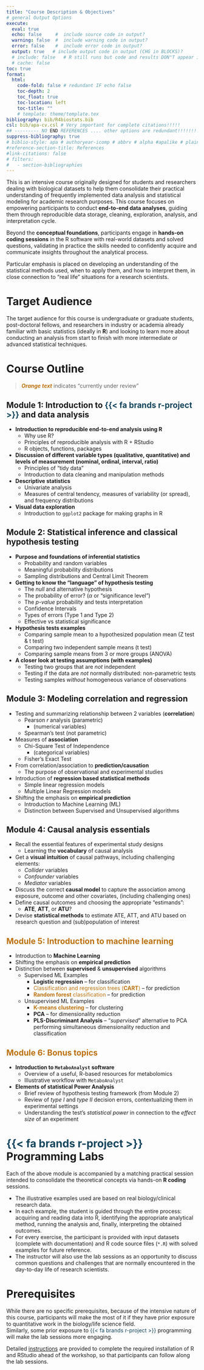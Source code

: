 ```yaml
---
title: "Course Description & Objectives"
# general Output Options
execute:     
  eval: true
  echo: false     #  include source code in output?
  warning: false  #  include warning code in output?
  error: false    #  include error code in output?
  output: true   # include output code in output (CHG in BLOCKS)?
  # include: false   # R still runs but code and results DON"T appear in output  
  # cache: false
toc: true
format:
  html:
    code-fold: false # redundant IF echo false 
    toc-depth: 2
    toc_float: true
    toc-location: left
    toc-title: ""
    # template: theme/template.tex  
bibliography: bib/R4biostats.bib
csl: bib/apa-cv.csl # Very important for complete citations!!!!! 
## --------- NO END REFERENCES .... other options are redundant!!!!!!!!!!!!!!!!!!!!!!!!!!!!!!
suppress-bibliography: true
# biblio-style: apa # authoryear-icomp # abbrv # alpha #apalike # plain # unsrt #siam
#reference-section-title: References
#link-citations: false
# filters:
#   - section-bibliographies
---
```



<!-- #  Course Description -->

<!-- https://bioinformatics.ca/workshops-all/2024-help-what-statistical-model-should-i-use-guelph-on/ -->
<!-- This is a specialized course designed for bioinformatics professionals and researchers dealing with biological datasets who are unsure about which statistical analysis they should implement. This course focuses on empowering participants to conduct end-to-end data analyses. Learn the art of selecting appropriate statistical methods aligned with research questions, and develop a decision tree guiding data cleaning, exploration, analysis, and interpretation. Engage in hands-on coding sessions in the R software with real-world datasets, learning the skills needed to confidently navigate and communicate insights throughout the analytical process. Particular emphasis will be placed on developing an understanding of the statistical methods used, when to apply them, and how to interpret them. By the course’s conclusion, participants will be equipped with a concise and powerful toolkit for unlocking the full potential of complex biological datasets. -->

This is an intensive course originally designed for students and researchers dealing with biological datasets to help them consolidate their practical understanding of frequently implemented data analysis and statistical modeling for academic research purposes. This course focuses on empowering participants to conduct **end-to-end data analyses**, guiding them through reproducible data storage, cleaning, exploration, analysis, and interpretation cycle. 

Beyond the **conceptual foundations**, participants engage in **hands-on coding sessions** in the R software with real-world datasets and solved questions, validating in practice the skills needed to confidently acquire and communicate insights throughout the analytical process.   

Particular emphasis is placed on developing an understanding of the statistical methods used, when to apply them, and how to interpret them, in close connection to “real life” situations for a research scientists. <!-- By the course’s conclusion, participants will be equipped with a concise and powerful toolkit for unlocking the full potential of complex biological datasets. -->

<!-- # Course Objectives -->

<!-- Participants will gain practical experience and skills to be able to: -->

<!--   + Understand the challenges and opportunities presented by complex biological data. -->
<!--   + Apply fundamental techniques for exploring and summarizing biological datasets. -->
<!--   + Address missing values through sophisticated imputation methodologies.  -->
<!--   + Analyze relationships within high-dimensional data, both between variables and samples, employing regression methods, regularization techniques, and clustering methods. -->
<!--   + Integrate various statistical methods into a cohesive workflow to tackle a variety of common problems in bioinformatics from data exploration to interpretation. -->

# Target Audience

The target audience for this course is undergraduate or graduate students, post-doctoral fellows, and researchers in industry or academia already familiar with basic statistics (ideally in **R**) and looking to learn more about conducting an analysis from start to finish with more intermediate or advanced statistical techniques.  


# Course Outline

> [***Orange text***]{style="color:#bd710e"} indicates "currently under review"

## Module 1: Introduction to [{{< fa brands r-project >}}]{style="color:#14455d"} and data analysis

+ **Introduction to reproducible end-to-end analysis using R** 
  + Why use R?
  + Principles of reproducible analysis with R + RStudio
  + R objects, functions, packages
+ **Discussion of different variable types (qualitative, quantitative) and levels of measurement (nominal, ordinal, interval, ratio)**
  + Principles of “tidy data”
  + Introduction to data cleaning and manipulation methods
+ **Descriptive statistics**
  + Univariate analysis
  + Measures of central tendency, measures of variability (or spread), and frequency distributions
+ **Visual data exploration** 
  + Introduction to `ggplot2` package for making graphs in R  
  
<!-- + Discussion of the importance of “tidy data” when performing statistical analyses -->
<!-- + Introduction to advanced data cleaning methods -->
<!-- + Discussion of methods from the perspective of finding patterns in order to plan out your analyses and pre-processing steps -->




## Module 2: Statistical inference and classical hypothesis testing

+ **Purpose and foundations of inferential statistics**
  + Probability and random variables 
  + Meaningful probability distributions
  + Sampling distributions and Central Limit Theorem
+ **Getting to know the “language” of hypothesis testing**
  + The *null* and alternative hypothesis
  + The probability of error? (*α* or "significance level")
  + The *p-value* probability and tests interpretation
  + Confidence Intervals
  + Types of errors (Type 1 and Type 2)
  + Effective vs statistical significance
+ **Hypothesis tests examples**
  + Comparing sample mean to a hypothesized population mean (Z test & t test)
  + Comparing two independent sample means (t test)
  + Comparing sample means from 3 or more groups (ANOVA) 
+ **A closer look at testing assumptions (with examples)** 
  + Testing two groups that are *not* independent 
  + Testing if the data are *not* normally distributed: non-parametric tests
  + Testing samples *without* homogeneous variance of observations
  

## Module 3: Modeling correlation and regression

+ Testing and summarizing relationship between 2 variables (**correlation**)
  + Pearson $r$ analysis (parametric)
     + (numerical variables)
  + Spearman's test (not parametric)
+ Measures of **association** 
  + Chi-Square Test of Independence 
    + (categorical variables)
  + Fisher’s Exact Test
+ From correlation/association to **prediction/causation** 
  + The purpose of observational and experimental studies
+ Introduction of **regression based statistical methods**
  + Simple linear regression models
  + Multiple Linear Regression models
+ Shifting the emphasis on **empirical prediction** 
  + Introduction to Machine Learning (ML)
  + Distinction between Supervised and Unsupervised algorithms 
  
## Module 4: Causal analysis essentials

+ Recall the essential features of experimental study designs
  + Learning the **vocabulary** of causal analysis 
+ Get a **visual intuition** of causal pathways, including challenging elements:
  + *Collider* variables
  + *Confounder* variables
  + *Mediator* variables
+ Discuss the correct **causal model** to capture the association among exposure, outcome and other covariates, (including challenging ones) 
+ Define causal outcomes and choosing the appropriate “estimands”:
  + **ATE**, **ATT**, or **ATU**?
+ Devise **statistical methods** to estimate ATE, ATT, and ATU based on research question and (sub)population of interest

## [Module 5: Introduction to machine learning]{style="color:#bd710e"}

+ Introduction to **Machine Learning**
+ Shifting the emphasis on **empirical prediction**
+ Distinction between **supervised** & **unsupervised** algorithms
  + Supervised ML Examples
    + **Logistic regression** -- for classification
    + [Classification and regression trees (**CART**)]{style="color:#bd710e"} -- for prediction
    + [**Random forest** classification]{style="color:#bd710e"} -- for prediction
  + Unsupervised ML Examples
    + [**K-means clustering**]{style="color:#bd710e"} -- for clustering
    + **PCA** -- for dimensionality reduction
    + **PLS-Discriminant Analysis** -- "*supervised*" alternative to PCA performing simultaneous dimensionality reduction and classification 
   
   
## [Module 6: Bonus topics]{style="color:#bd710e"} 

+ **Introduction to `MetaboAnalyst` software**
  + Overview of a useful, R-based resources for metabolomics 
  + Illustrative workflow with `MetaboAnalyst` 
+ **Elements of statistical Power Analysis**
  + Brief review of hypothesis testing framework (from Module 2)
  + Review of *type I* and *type II* decision errors, contextualizing them in experimental settings
  + Understanding the test's *statistical power* in connection to the *effect size* of an experiment  





# [{{< fa brands r-project >}}]{style="color:#14455d"} Programming Labs

Each of the above module is accompanied by a matching practical session intended to consolidate the theoretical concepts via hands-on **R coding** sessions. 

+ The illustrative examples used are based on real biology/clinical research data. 
+ In each example, the student is guided through the entire process: acquiring and reading data into R, identifying the appropriate analytical method, running the analysis and, finally, interpreting the obtained outcomes. 
+ For every exercise, the participant is provided with input datasets (complete with documentation) and R code source files (`*.R`) with solved examples for future reference.
+ The instructor will also use the lab sessions as an opportunity to discuss common questions and challenges that are normally encountered in the day-to-day life of research scientists. 


# Prerequisites

<!-- Participants are expected to have completed the ‘Introduction to R’ and ‘Analysis Using R’ courses available through Bioinformatics.ca or possess equivalent proficiency in R. Previous years’ R workshop materials are available open-access here. In particular, we expect participants to feel comfortable with the following skills in R as our course will build upon them: -->

<!-- + Reading data into R -->
<!-- + Data types and classes  -->
<!-- + Manipulating data in R with Tidyverse (e.g., select, mutate, filter, etc.) -->
<!-- + Making plots in ggplot2 -->
<!-- + Writing custom functions -->
<!-- + Estimating a correlation matrix -->
<!-- + Hierarchical and K-means clustering algorithms -->
<!-- + Fitting a linear regression model with the lm function -->
<!-- + Fitting a logistic regression model with the glm function -->

<!-- You will also require your own laptop computer. Minimum requirements: 1024×768 screen resolution, 1.5GHz CPU, 2GB RAM, 10GB free disk space, recent versions of Windows, Mac OS X or Linux (Most computers purchased in the past 3-4 years likely meet these requirements). -->

<!-- This workshop requires participants to complete pre-workshop tasks and readings. -->

While there are no specific prerequisites, because of the intensive nature of this course, participants will make the most of it if they have prior exposure to quantitative work in the biology/life science field.  
Similarly, some prior exposure to [{{< fa brands r-project >}}]{style="color:#14455d"} programming will make the lab sessions more engaging.

Detailed [instructions](https://r4biostats.com/install.html) are provided to complete the required installation of R and RStudio ahead of the workshop, so that participants can follow along the lab sessions.


<!-- ### Module 1: Data cleaning and exploration review -->

<!-- + Introduction to end-to-end analysis (overview of the entire analysis process) -->
<!-- + Discussion of different data types (continuous, count, binary, multi-categorical) -->
<!-- + Discussion of the importance of “tidy data” when performing statistical analyses -->
<!-- + Introduction to advanced data cleaning methods -->
<!--  + Discussion of methods from the perspective of finding patterns in order to plan out your analyses and pre-processing steps -->

<!-- ### Module 1 Lab: -->

<!-- + Data wrangling 101: cleaning and structuring messy datasets -->
<!-- + Exploratory analysis and pre-processing, including visualization, outlier detection, and dimensionality reduction -->
<!-- + Identifying variables to be used in future analyses -->

<!-- ### Module 2: Dealing with Missingness -->

<!-- + Introduction to different kinds of missingness -->
<!-- + Discussion of how missingness impacts statistical analyses -->
<!-- + Review of complete-case analysis and its limitations -->
<!-- + Introduction to common types of imputation methods, including multiple imputation methods -->
<!-- + Discussion of when to use each type of method and the advantages and disadvantages of each -->

<!-- ### Module 2 Lab: -->

<!-- + Explore and visualize missingness to understand how it influences the analysis if not dealt with properly -->
<!-- + Impute missing data with single and multiple imputation methods (i.e. mean replacement, k-nearest neighbour, missForest, MICE) and use the imputed dataset(s) in analyses -->

<!-- ### Module 3: Modeling part 1 -->

<!-- + Overview of regression based statistical modeling methods: -->
<!--   + Regression (multiple linear regression models, generalized linear models for binary outcomes, count outcomes, binomial outcomes, etc.) -->
<!--   + Variable selection (lasso, elastic net) -->
<!-- + Model evaluation and selection -->
<!-- + Model visualization -->

<!-- ### Module 3 Lab: -->

<!-- + Identify the proper model given a particular question of interest with examples including -->
<!--   + Multiple linear regression analyses -->
<!--   + Generalized linear models for a diverse range of outcomes (e.g., binary, count, binomial) -->
<!-- + Conduct variable selection using regularization methods such as lasso and elastic net. -->

<!-- ### Module 4: Modeling part 2 -->

<!-- + Overview of non-regression based statistical modeling methods -->
<!--   + Classification (e.g., Random Forest) -->
<!--   + Clustering (K nearest neighbours) -->
<!-- + Model evaluation and selection -->
<!-- + Model visualization -->

<!-- ### Module 4 Lab: -->

<!-- + Identify appropriate classification or clustering techniques given a particular question of interest with examples including -->
<!--   + Logistic regression -->
<!--   + Random forest -->
<!--   + K-nearest neighbours -->
<!--   + Hierarchical clustering -->
<!-- + Evaluate and visualize chosen models.  -->

<!-- ### Module 5: Putting it all together -->

<!-- + Brief review of first four modules -->
<!-- + Finalizing a decision tree to be used as a tool when planning out your analysis -->
<!-- + Examples of identifying which model to use based on different datasets using the decision tree -->

<!-- ### Module 5 Lab: -->

<!-- + Discuss when the decision tree may not be sufficient for identifying a model and resources for continual learning. -->
<!-- + End-to-end analysis of real-world data starting with data cleaning, exploration, analysis, and interpretation -->
<!-- + Select from a list of curated datasets and address predefined research questions using the learned methods -->

<!-- ### Module 6: Introduction to Causal inference -->

<!-- + Causation vs. correlation -->
<!-- + Understanding the potential outcome framework -->
<!-- + How to estimate propensity scores with methods learned and use them for estimating the average treatment effect -->

<!-- ### Module 6 Lab: -->

<!-- + Assess the balance of covariates between treated and untreated groups -->
<!-- + Propensity score estimation via classification methods such as logistic regression and random forest -->
<!-- + Estimation of Average Treatment Effect (ATE) using propensity score matching and inverse weighting -->

